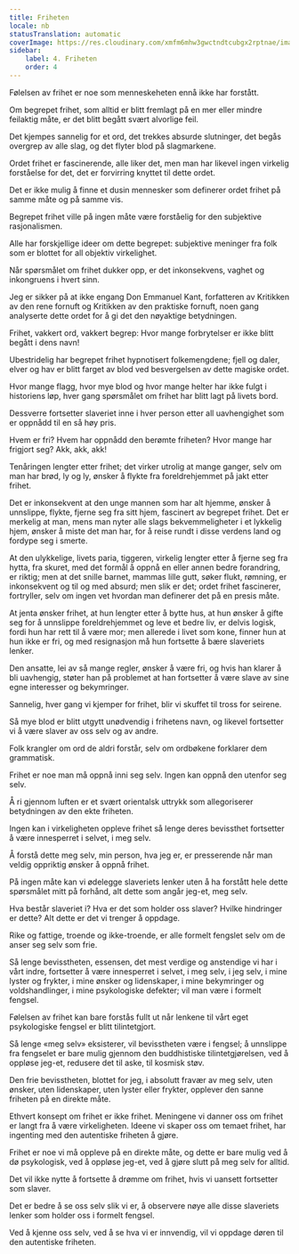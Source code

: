```yaml
---
title: Friheten
locale: nb
statusTranslation: automatic
coverImage: https://res.cloudinary.com/xmfm6mhw3gwctndtcubgx2rptnae/image/upload/v1741354419/small_cover_la_gran_rebelion_28716e29d2.webp
sidebar:
    label: 4. Friheten
    order: 4
---
```

Følelsen av frihet er noe som menneskeheten ennå ikke har forstått.

Om begrepet frihet, som alltid er blitt fremlagt på en mer eller mindre feilaktig måte, er det blitt begått svært alvorlige feil.

Det kjempes sannelig for et ord, det trekkes absurde slutninger, det begås overgrep av alle slag, og det flyter blod på slagmarkene.

Ordet frihet er fascinerende, alle liker det, men man har likevel ingen virkelig forståelse for det, det er forvirring knyttet til dette ordet.

Det er ikke mulig å finne et dusin mennesker som definerer ordet frihet på samme måte og på samme vis.

Begrepet frihet ville på ingen måte være forståelig for den subjektive rasjonalismen.

Alle har forskjellige ideer om dette begrepet: subjektive meninger fra folk som er blottet for all objektiv virkelighet.

Når spørsmålet om frihet dukker opp, er det inkonsekvens, vaghet og inkongruens i hvert sinn.

Jeg er sikker på at ikke engang Don Emmanuel Kant, forfatteren av Kritikken av den rene fornuft og Kritikken av den praktiske fornuft, noen gang analyserte dette ordet for å gi det den nøyaktige betydningen.

Frihet, vakkert ord, vakkert begrep: Hvor mange forbrytelser er ikke blitt begått i dens navn!

Ubestridelig har begrepet frihet hypnotisert folkemengdene; fjell og daler, elver og hav er blitt farget av blod ved besvergelsen av dette magiske ordet.

Hvor mange flagg, hvor mye blod og hvor mange helter har ikke fulgt i historiens løp, hver gang spørsmålet om frihet har blitt lagt på livets bord.

Dessverre fortsetter slaveriet inne i hver person etter all uavhengighet som er oppnådd til en så høy pris.

Hvem er fri? Hvem har oppnådd den berømte friheten? Hvor mange har frigjort seg? Akk, akk, akk!

Tenåringen lengter etter frihet; det virker utrolig at mange ganger, selv om man har brød, ly og ly, ønsker å flykte fra foreldrehjemmet på jakt etter frihet.

Det er inkonsekvent at den unge mannen som har alt hjemme, ønsker å unnslippe, flykte, fjerne seg fra sitt hjem, fascinert av begrepet frihet. Det er merkelig at man, mens man nyter alle slags bekvemmeligheter i et lykkelig hjem, ønsker å miste det man har, for å reise rundt i disse verdens land og fordype seg i smerte.

At den ulykkelige, livets paria, tiggeren, virkelig lengter etter å fjerne seg fra hytta, fra skuret, med det formål å oppnå en eller annen bedre forandring, er riktig; men at det snille barnet, mammas lille gutt, søker flukt, rømning, er inkonsekvent og til og med absurd; men slik er det; ordet frihet fascinerer, fortryller, selv om ingen vet hvordan man definerer det på en presis måte.

At jenta ønsker frihet, at hun lengter etter å bytte hus, at hun ønsker å gifte seg for å unnslippe foreldrehjemmet og leve et bedre liv, er delvis logisk, fordi hun har rett til å være mor; men allerede i livet som kone, finner hun at hun ikke er fri, og med resignasjon må hun fortsette å bære slaveriets lenker.

Den ansatte, lei av så mange regler, ønsker å være fri, og hvis han klarer å bli uavhengig, støter han på problemet at han fortsetter å være slave av sine egne interesser og bekymringer.

Sannelig, hver gang vi kjemper for frihet, blir vi skuffet til tross for seirene.

Så mye blod er blitt utgytt unødvendig i frihetens navn, og likevel fortsetter vi å være slaver av oss selv og av andre.

Folk krangler om ord de aldri forstår, selv om ordbøkene forklarer dem grammatisk.

Frihet er noe man må oppnå inni seg selv. Ingen kan oppnå den utenfor seg selv.

Å ri gjennom luften er et svært orientalsk uttrykk som allegoriserer betydningen av den ekte friheten.

Ingen kan i virkeligheten oppleve frihet så lenge deres bevissthet fortsetter å være innesperret i selvet, i meg selv.

Å forstå dette meg selv, min person, hva jeg er, er presserende når man veldig oppriktig ønsker å oppnå frihet.

På ingen måte kan vi ødelegge slaveriets lenker uten å ha forstått hele dette spørsmålet mitt på forhånd, alt dette som angår jeg-et, meg selv.

Hva består slaveriet i? Hva er det som holder oss slaver? Hvilke hindringer er dette? Alt dette er det vi trenger å oppdage.

Rike og fattige, troende og ikke-troende, er alle formelt fengslet selv om de anser seg selv som frie.

Så lenge bevisstheten, essensen, det mest verdige og anstendige vi har i vårt indre, fortsetter å være innesperret i selvet, i meg selv, i jeg selv, i mine lyster og frykter, i mine ønsker og lidenskaper, i mine bekymringer og voldshandlinger, i mine psykologiske defekter; vil man være i formelt fengsel.

Følelsen av frihet kan bare forstås fullt ut når lenkene til vårt eget psykologiske fengsel er blitt tilintetgjort.

Så lenge «meg selv» eksisterer, vil bevisstheten være i fengsel; å unnslippe fra fengselet er bare mulig gjennom den buddhistiske tilintetgjørelsen, ved å oppløse jeg-et, redusere det til aske, til kosmisk støv.

Den frie bevisstheten, blottet for jeg, i absolutt fravær av meg selv, uten ønsker, uten lidenskaper, uten lyster eller frykter, opplever den sanne friheten på en direkte måte.

Ethvert konsept om frihet er ikke frihet. Meningene vi danner oss om frihet er langt fra å være virkeligheten. Ideene vi skaper oss om temaet frihet, har ingenting med den autentiske friheten å gjøre.

Frihet er noe vi må oppleve på en direkte måte, og dette er bare mulig ved å dø psykologisk, ved å oppløse jeg-et, ved å gjøre slutt på meg selv for alltid.

Det vil ikke nytte å fortsette å drømme om frihet, hvis vi uansett fortsetter som slaver.

Det er bedre å se oss selv slik vi er, å observere nøye alle disse slaveriets lenker som holder oss i formelt fengsel.

Ved å kjenne oss selv, ved å se hva vi er innvendig, vil vi oppdage døren til den autentiske friheten.

